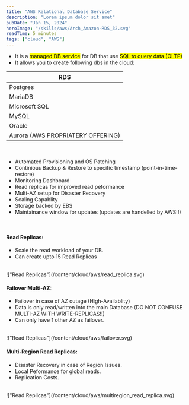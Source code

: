 ```yaml
---
title: "AWS Relational Database Service"
description: "Lorem ipsum dolor sit amet"
pubDate: "Jan 15, 2024"
heroImage: "/skills/aws/Arch_Amazon-RDS_32.svg"
readTime: 5 minutes
tags: ["cloud", "AWS"]
---
```



<Section
	link="fsx-intro"
	title="What is a Amazon Relational Database Service (AWS RDS)?"
	imageUrl="/content/cloud/aws/icons/Arch_Amazon-RDS_32.svg"
/>

- It is a <mark>managed DB service</mark> for DB that use <mark>SQL to query data (OLTP)</mark>
- It allows you to create following dbs in the cloud:

| RDS                               |
| --------------------------------- |
| Postgres                          |
| MariaDB                           |
| Microsoft SQL                     |
| MySQL                             |
| Oracle                            |
| Aurora (AWS PROPRIATERY OFFERING) |

<br />
<Section
	link="rds-compared-to-ec2-db-instance"
	title="What is the advantage of using Amazon RDS over EC2 Database Instance?"
	imageUrl="/content/cloud/aws/icons/Arch_Amazon-RDS_32.svg"
/>

- Automated Provisioning and OS Patching
- Continious Backup & Restore to specific timestamp (point-in-time-restore)
- Monitoring Dashboard
- Read replicas for improved read peformance
- Multi-AZ setup for Disaster Recovery
- Scaling Capablity
- Storage backed by EBS
- Maintainance window for updates (updates are handelled by AWS!!)

<br />
<Section
	link="rds-deployment-options"
	title="RDS Deployment Options - Read Replicas (Read Scalablity) & Multi-AZ (High-Availablity)"
	imageUrl="/content/cloud/aws/icons/Arch_Amazon-RDS_32.svg"
/>

# Read Replicas:

- Scale the read workload of your DB.
- Can create upto 15 Read Replicas

<br />
!["Read Replicas"](/content/cloud/aws/read_replica.svg)
<br />

# Failover Multi-AZ:

- Failover in case of AZ outage (High-Availablity)
- Data is only read/written into the main Database (DO NOT CONFUSE MULTI-AZ WITH WRITE-REPLICAS!!)
- Can only have 1 other AZ as failover.

<br />
!["Read Replicas"](/content/cloud/aws/failover.svg)
<br />

# Multi-Region Read Replicas:

- Disaster Recovery in case of Region Issues.
- Local Peformance for global reads.
- Replication Costs.

<br />
!["Read Replicas"](/content/cloud/aws/multiregion_read_replica.svg)
<br />
